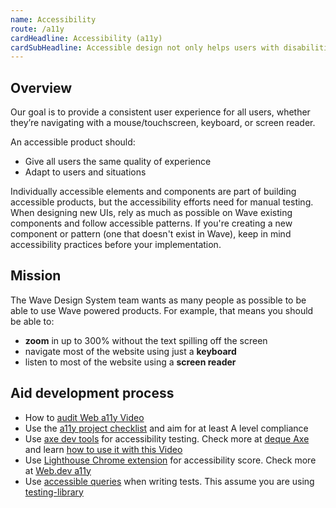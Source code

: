 ```yaml
---
name: Accessibility
route: /a11y
cardHeadline: Accessibility (a11y)
cardSubHeadline: Accessible design not only helps users with disabilities; it provides better user experiences for everyone.
---
```


## Overview

Our goal is to provide a consistent user experience for all users, whether they’re navigating with a mouse/touchscreen, keyboard, or screen reader.

An accessible product should:

- Give all users the same quality of experience
- Adapt to users and situations

Individually accessible elements and components are part of building accessible products, but the accessibility efforts need for manual testing. When designing new UIs, rely as much as possible on Wave existing components and follow accessible patterns. If you're creating a new component or pattern (one that doesn't exist in Wave), keep in mind accessibility practices before your implementation.

## Mission

The Wave Design System team wants as many people as possible to be able to use Wave powered products. For example, that means you should be able to:

- **zoom** in up to 300% without the text spilling off the screen
- navigate most of the website using just a **keyboard**
- listen to most of the website using a **screen reader**

## Aid development process

- How to [audit Web a11y Video](https://www.youtube.com/watch?v=cOmehxAU_4s)
- Use the [a11y project checklist](https://www.a11yproject.com/checklist/) and aim for at least A level compliance
- Use [axe dev tools](https://chrome.google.com/webstore/detail/axe-devtools-web-accessib/lhdoppojpmngadmnindnejefpokejbdd) for accessibility testing. Check more at [deque Axe](https://www.deque.com/axe/devtools/) and learn [how to use it with this Video](https://www.youtube.com/watch?v=dyU9yrRJ5Eg)
- Use [Lighthouse Chrome extension](https://chrome.google.com/webstore/detail/lighthouse/blipmdconlkpinefehnmjammfjpmpbjk?hl=en) for accessibility score. Check more at [Web.dev a11y](https://web.dev/accessibility-scoring/)
- Use [accessible queries](https://testing-library.com/docs/queries/about#priority) when writing tests. This assume you are using [testing-library](https://testing-library.com/)

